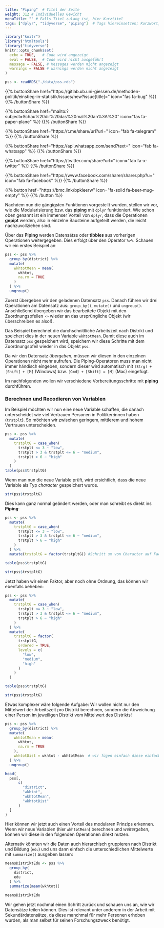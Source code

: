 ```yaml
---
title: "Piping"  # Titel der Seite
weight: 312 # Individuelles Gewicht 
menuTitle: "" # Falls Titel zulang ist, hier Kurztitel
tags: ["dplyr", "tidyverse", "piping"]  # Tags hiereinsetzen; Kurzwort, was auf der Seite passsiert
---
```

```r
library("knitr")
library("htmltools")
library("tidyverse")
knitr::opts_chunk$set(
  echo = TRUE,   # Code wird angezeigt
  eval = FALSE,  # Code wird nicht ausgeführt
  message = FALSE, # Messages werden nicht angezeigt
  warnings = FALSE # warnings werden nicht angezeigt
)

pss <- readRDS("./data/pss.rds")
```

{{% buttonShare href=\"https\:\/\/gitlab.ub.uni-giessen.de\/methoden-politik\/einstieg-in-statistik\/issues\/new?issue[title]=\" icon=\"fas fa-bug\" %}} {{% /buttonShare %}} 

{{% buttonShare href=\"mailto\:?subject=Schau\%20dir\%20das\%20mal\%20an\%3A\%20\" icon=\"fas fa-paper-plane\" %}} {{% /buttonShare %}}

{{% buttonShare href=\"https\:\/\/t.me\/share\/url?url=\" icon=\"fab fa-telegram\" %}} {{% /buttonShare %}}

{{% buttonShare href=\"https\:\/\/api.whatsapp.com\/send?text=\" icon=\"fab fa-whatsapp\" %}} {{% /buttonShare %}}

{{% buttonShare href=\"https\:\/\/twitter.com\/share?url=\" icon=\"fab fa-x-twitter\" %}} {{% /buttonShare %}}

{{% buttonShare href=\"https\:\/\/www.facebook.com\/sharer\/sharer.php?u=\" icon=\"fab fa-facebook\" %}} {{% /buttonShare %}}

{{% button href=\"https\:\/\/bmc.link\/bpkleerw\" icon=\"fa-solid fa-beer-mug-empty\" %}} {{% /button %}}

Nachdem nun die gängigsten Funktionen vorgestellt wurden, stellen wir vor, wie die Modularisierung bzw. das **piping** mit `dplyr` funktioniert. Wie schon oben genannt ist ein immenser Vorteil von `dplyr`, dass die Operationen **gepipt** werden, also in einzelne Bausteine aufgeteilt werden, die leicht nachzuvollziehen sind. 

Über das **Piping** werden Datensätze oder **tibbles** aus vorherigen Operationen weitergegeben. Dies erfolgt über den Operator `%>%`. Schauen wir ein erstes Beispiel an:
``` r
pss <- pss %>%
  group_by(district) %>%
  mutate(
    wkhtotMean = mean(
      wkhtot, 
      na.rm = TRUE
    )
  ) %>%
  ungroup() 
```
Zuerst übergeben wir den geladenen Datensatz `pss`. Danach führen wir drei Operationen am Datensatz aus: `group_by()`, `mutate()` und `ungroup()`. Anschließend übergeben wir das bearbeitete Objekt mit den Zuordnungspfeilen `->` wieder an das ursprüngliche Objekt (wir überschreiben es also!). 

Das Beispiel berechnet die durchschnittliche Arbeitszeit nach Distrikt und speichert dies in der neuen Variable `wkhtotMean`. Damit diese auch im Datensatz `pss` gespeichert wird, speichern wir diese Schritte mit dem Zuordnungspfeil wieder in das Objekt `pss`. 

Da wir den Datensatz *übergeben*, müssen wir diesen in den einzelnen Operationen nicht mehr aufrufen. Die Piping-Operatoren muss man nicht immer händisch eingeben, sondern dieser wird automatisch mit `[Strg] + [Shift] + [M]` (Windows) bzw. `[Cmd] + [Shift] = [M]` (Mac) eingefügt.

Im nachfolgenden wollen wir verschiedene Vorbereitungsschritte mit **piping** durchführen.

### Berechnen und Recodieren von Variablen
Im Beispiel möchten wir nun eine neue Variable schaffen, die danach unterscheidet wie viel Vertrauen Personen in Politiker:innen haben (`trstplt`). So möchten wir zwischen geringem, mittlerem und hohem Vertrauen unterscheiden.

```r
pss <- pss %>%
  mutate(
    trstpltG = case_when(
      trstplt <= 3 ~ "low", 
      trstplt > 3 & trstplt <= 6 ~ "medium", 
      trstplt > 6 ~ "high"
    )
  )
table(pss$trstpltG)
```

Wenn man nun die neue Variable prüft, wird ersichtlich, dass die neue Variable als Typ *character* gespeichert wurde.
```r
str(pss$trstpltG)
```

Dies kann ganz normal geändert werden, oder man schreibt es direkt ins **Piping**:
```r
pss <- pss %>%
  mutate(
    trstpltG = case_when(
      trstplt <= 3 ~ "low", 
      trstplt > 3 & trstplt <= 6 ~ "medium", 
      trstplt > 6 ~ "high"
    )
  ) %>% 
  mutate(trstpltG = factor(trstpltG)) #Schritt um von Character auf Factor zu kommen!

table(pss$trstpltG)

str(pss$trstpltG)
```

Jetzt haben wir einen Faktor, aber noch ohne Ordnung, das können wir ebenfalls beheben:
```r
pss <- pss %>%
  mutate(
    trstpltG = case_when(
      trstplt <= 3 ~ "low", 
      trstplt > 3 & trstplt <= 6 ~ "medium", 
      trstplt > 6 ~ "high"
    )
  ) %>% 
  mutate(
    trstpltG = factor(
      trstpltG,
      ordered = TRUE, 
      levels = c(
        "low", 
        "medium", 
        "high"
      )
    ) 
  )

table(pss$trstpltG)

str(pss$trstpltG)
```

Etwas komplexer wäre folgende Aufgabe: Wir wollen nicht nur den Mittelwert der Arbeitszeit pro Distrikt berechnen, sondern die Abweichung einer Person im jeweiligen Distrikt vom Mittelwert des Distrikts!

```r
pss <- pss %>%
  group_by(district) %>%
  mutate(
    wkhtotMean = mean(
      wkhtot, 
      na.rm = TRUE
    ),
    wkhtotDist = wkhtot - wkhtotMean  # wir fügen einfach diese einfache Berechnung des Abstands hinzu
  ) %>%
  ungroup()

head(
  pss[, 
      c(
        "district", 
        "wkhtot",
        "wkhtotMean",
        "wkhtotDist"
      )
  ]
)
```

Hier können wir jetzt auch einen Vorteil des modularen Prinzips erkennen. Wenn wir neue Variablen (hier `wkhtotMean`) berechnen und *weitergeben*, können wir diese in den folgenden Operationen direkt nutzen.

Alternativ könnten wir die Daten auch hierarchisch gruppieren nach Distrikt und Bildung (`edu`) und uns dann einfach die unterschiedlichen Mittelwerte mit `summarize()` ausgeben lassen:

```r
meansDistriktEdu <- pss %>%
  group_by(
    district,
    edu
  ) %>%
  summarize(mean(wkhtot)) 

meansDistriktEdu
```

Wir gehen jetzt nochmal einen Schritt zurück und schauen uns an, wie wir Datensätze teilen können. Dies ist relevant unter anderem in der Arbeit mit Sekundärdatensätze, da diese manchmal für mehr Personen erhoben wurden, als man selbst für seinen Forschungszweck benötigt. 
